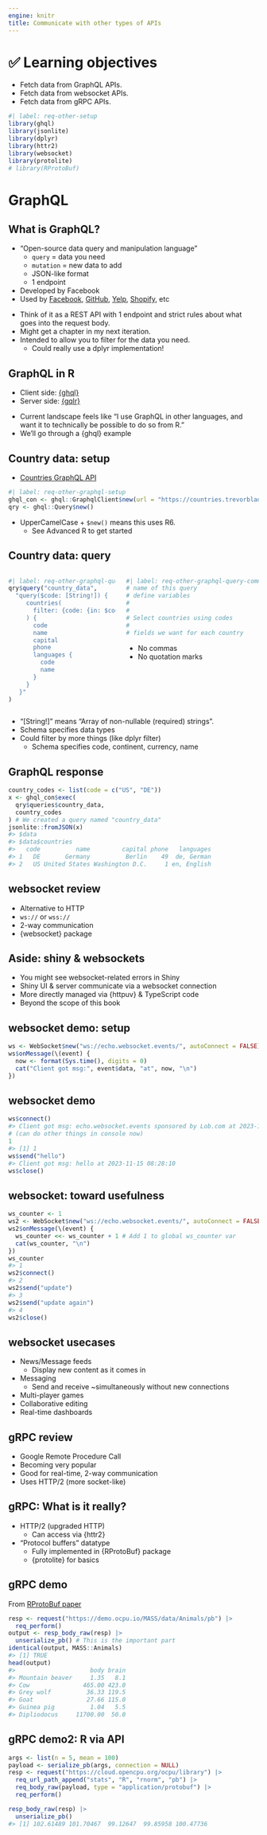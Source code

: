 ```yaml
---
engine: knitr
title: Communicate with other types of APIs
---
```


# ️✅ Learning objectives

::: nonincremental
-   Fetch data from GraphQL APIs.
-   Fetch data from websocket APIs.
-   Fetch data from gRPC APIs.
:::

```r
#| label: req-other-setup
library(ghql)
library(jsonlite)
library(dplyr)
library(httr2)
library(websocket)
library(protolite)
# library(RProtoBuf)
```

# GraphQL

## What is GraphQL?

-   "Open-source data query and manipulation language"
    -   `query` = data you need
    -   `mutation` = new data to add
    -   JSON-like format
    -   1 endpoint
-   Developed by Facebook
-   Used by [Facebook](https://developers.facebook.com/docs/graph-api/), [GitHub](https://docs.github.com/en/graphql), [Yelp](https://docs.developer.yelp.com/docs/graphql-intro), [Shopify](https://shopify.dev/docs/apps/build/graphql), etc

::: notes
-   Think of it as a REST API with 1 endpoint and strict rules about what goes into the request body.
-   Might get a chapter in my next iteration.
-   Intended to allow you to filter for the data you need.
    -   Could really use a dplyr implementation!
:::

## GraphQL in R

-   Client side: [{ghql}](https://docs.ropensci.org/ghql/index.html)
-   Server side: [{gqlr}](http://schloerke.com/gqlr/index.html)

::: notes
-   Current landscape feels like "I use GraphQL in other languages, and want it to technically be possible to do so from R."
-   We'll go through a {ghql} example
:::

## Country data: setup

-   [Countries GraphQL API](https://github.com/trevorblades/countries)

::: fragment
```r
#| label: req-other-graphql-setup
ghql_con <- ghql::GraphqlClient$new(url = "https://countries.trevorblades.com/")
qry <- ghql::Query$new()
```
:::

::: notes
-   UpperCamelCase + `$new()` means this uses R6. 
    -   See Advanced R to get started
:::

## Country data: query

::::: columns

:::: column
```r
#| label: req-other-graphql-query
qry$query("country_data",
  "query($code: [String!]) {
     countries(
       filter: {code: {in: $code}}
     ) {
       code
       name
       capital
       phone
       languages {
         code
         name
       }
     }
   }"
)
```
::::
:::: column
```r
#| label: req-other-graphql-query-comments
# name of this query
# define variables
#
#
# Select countries using codes
#
# fields we want for each country
```

-   No commas
-   No quotation marks
::::
:::::

::: notes
-   "[String!]" means "Array of non-nullable (required) strings".
-   Schema specifies data types
-   Could filter by more things (like dplyr filter)
    -   Schema specifies code, continent, currency, name
:::

## GraphQL response {-}

```r
country_codes <- list(code = c("US", "DE"))
x <- ghql_con$exec(
  qry$queries$country_data,
  country_codes
) # We created a query named "country_data"
jsonlite::fromJSON(x)
#> $data
#> $data$countries
#>   code          name         capital phone   languages
#> 1   DE       Germany          Berlin    49  de, German
#> 2   US United States Washington D.C.     1 en, English
```

## websocket review {-}

-   Alternative to HTTP
-   `ws://` or `wss://`
-   2-way communication
-   {websocket} package

## Aside: shiny & websockets {-}

-   You might see websocket-related errors in Shiny
-   Shiny UI & server communicate via a websocket connection
-   More directly managed via {httpuv} & TypeScript code
-   Beyond the scope of this book

## websocket demo: setup {-}

```r
ws <- WebSocket$new("ws://echo.websocket.events/", autoConnect = FALSE)
ws$onMessage(\(event) {
  now <- format(Sys.time(), digits = 0)
  cat("Client got msg:", event$data, "at", now, "\n")
})
```

## websocket demo {-}

```r
ws$connect()
#> Client got msg: echo.websocket.events sponsored by Lob.com at 2023-11-15 2023-11-15 08:28:04
# (can do other things in console now)
1
#> [1] 1
ws$send("hello")
#> Client got msg: hello at 2023-11-15 08:28:10
ws$close()
```

## websocket: toward usefulness {-}

```r
ws_counter <- 1
ws2 <- WebSocket$new("ws://echo.websocket.events/", autoConnect = FALSE)
ws2$onMessage(\(event) {
  ws_counter <<- ws_counter + 1 # Add 1 to global ws_counter var 
  cat(ws_counter, "\n")
})
ws_counter
#> 1
ws2$connect()
#> 2
ws2$send("update")
#> 3
ws2$send("update again")
#> 4
ws2$close()
```

## websocket usecases {-}

-   News/Message feeds
    -   Display new content as it comes in
-   Messaging
    -   Send and receive ~simultaneously without new connections
-   Multi-player games
-   Collaborative editing
-   Real-time dashboards

## gRPC review {-}

-   Google Remote Procedure Call
-   Becoming very popular
-   Good for real-time, 2-way communication
-   Uses HTTP/2 (more socket-like)

## gRPC: What is it really? {-}

-   HTTP/2 (upgraded HTTP)
    -   Can access via {httr2}
-   "Protocol buffers" datatype
    -   Fully implemented in {RProtoBuf} package
    -   {protolite} for basics

## gRPC demo {-}

From [RProtoBuf paper](https://www.jstatsoft.org/article/view/v071i02)

```r
resp <- request("https://demo.ocpu.io/MASS/data/Animals/pb") |> 
  req_perform()
output <- resp_body_raw(resp) |> 
  unserialize_pb() # This is the important part
identical(output, MASS::Animals)
#> [1] TRUE
head(output)
#>                     body brain
#> Mountain beaver     1.35   8.1
#> Cow               465.00 423.0
#> Grey wolf          36.33 119.5
#> Goat               27.66 115.0
#> Guinea pig          1.04   5.5
#> Dipliodocus     11700.00  50.0
```

## gRPC demo2: R via API {-}

```r
args <- list(n = 5, mean = 100)
payload <- serialize_pb(args, connection = NULL)
resp <- request("https://cloud.opencpu.org/ocpu/library") |> 
  req_url_path_append("stats", "R", "rnorm", "pb") |> 
  req_body_raw(payload, type = "application/protobuf") |>
  req_perform()

resp_body_raw(resp) |> 
  unserialize_pb()
#> [1] 102.61489 101.70467  99.12647  99.85958 100.47736
```
